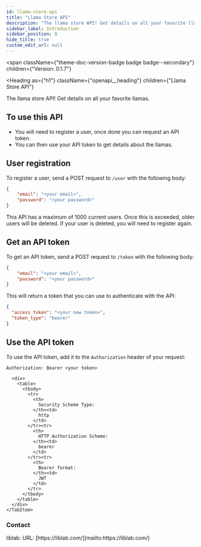 ```yaml
---
id: llama-store-api
title: "Llama Store API"
description: "The llama store API! Get details on all your favorite llamas."
sidebar_label: Introduction
sidebar_position: 0
hide_title: true
custom_edit_url: null
---
```



<span
  className={"theme-doc-version-badge badge badge--secondary"}
  children={"Version: 0.1.7"}
>
</span>

<Heading
  as={"h1"}
  className={"openapi__heading"}
  children={"Llama Store API"}
>
</Heading>



The llama store API! Get details on all your favorite llamas.

## To use this API

- You will need to register a user, once done you can request an API token.
- You can then use your API token to get details about the llamas.

## User registration

To register a user, send a POST request to `/user` with the following body:
    
```json
{
    "email": "<your email>",
    "password": "<your password>"
}
```
This API has a maximum of 1000 current users. Once this is exceeded, older users will be deleted. If your user is deleted, you will need to register again.
## Get an API token

To get an API token, send a POST request to `/token` with the following body:
    
```json
{
    "email": "<your email>",
    "password": "<your password>"
}
```

This will return a token that you can use to authenticate with the API:

```json
{
  "access_token": "<your new token>",
  "token_type": "bearer"
}
```

## Use the API token

To use the API token, add it to the `Authorization` header of your request:

```
Authorization: Bearer <your token>
```




<div
  style={{"marginBottom":"2rem"}}
>
  <Heading
    id={"authentication"}
    as={"h2"}
    className={"openapi-tabs__heading"}
    children={"Authentication"}
  >
  </Heading><SchemaTabs
    className={"openapi-tabs__security-schemes"}
  >
    <TabItem
      label={"HTTP: Bearer Auth"}
      value={"Bearer"}
    >
      
      
      
      
      <div>
        <table>
          <tbody>
            <tr>
              <th>
                Security Scheme Type:
              </th><td>
                http
              </td>
            </tr><tr>
              <th>
                HTTP Authorization Scheme:
              </th><td>
                bearer
              </td>
            </tr><tr>
              <th>
                Bearer format:
              </th><td>
                JWT
              </td>
            </tr>
          </tbody>
        </table>
      </div>
    </TabItem>
  </SchemaTabs>
</div><div
  style={{"display":"flex","flexDirection":"column","marginBottom":"var(--ifm-paragraph-margin-bottom)"}}
>
  <h3
    style={{"marginBottom":"0.25rem"}}
  >
    Contact
  </h3><span>
    liblab: 
  </span><span>
    URL: [https://liblab.com/](mailto:https://liblab.com/)
  </span>
</div>
      